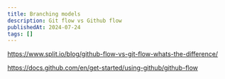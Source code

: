 ```yaml
---
title: Branching models
description: Git flow vs Github flow
publishedAt: 2024-07-24
tags: []
---
```


https://www.split.io/blog/github-flow-vs-git-flow-whats-the-difference/

https://docs.github.com/en/get-started/using-github/github-flow

